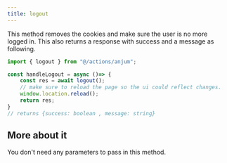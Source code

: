 ```yaml
---
title: logout 
---
```


This method removes the cookies and make sure the user is no more logged in.
This also returns a response with success and a message as following.

```typescript
import { logout } from "@/actions/anjum";

const handleLogout = async ()=> {
    const res = await logout();
    // make sure to reload the page so the ui could reflect changes.
    window.location.reload();
    return res;
}
// returns {success: boolean , message: string}
```

## More about it
You don't need any parameters to pass in this method.
